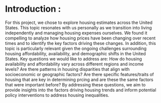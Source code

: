 # Introduction : 
For this project, we chose to explore housing estimates across the United 
States. This topic resonates with us personally as we transition into living 
independently and managing housing expenses ourselves. We found it compelling to
analyze how housing prices have been changing over recent times and to identify 
the key factors driving these changes. In addition, this topic is particularly 
relevant given the ongoing challenges surrounding housing affordability, 
availability, and demographic shifts in the United States. Key questions we 
would like to address are: How do housing availability and affordability vary 
across different regions and income levels? Are there patterns in housing 
disparities that align with socioeconomic or geographic factors? Are there 
specific features/traits of housing that are key in determining prcing and are 
these the same factors that were important before? By addressing these 
questions, we aim to provide insights into the factors driving housing trends 
and inform potential policy interventions to address housing inequalities. 